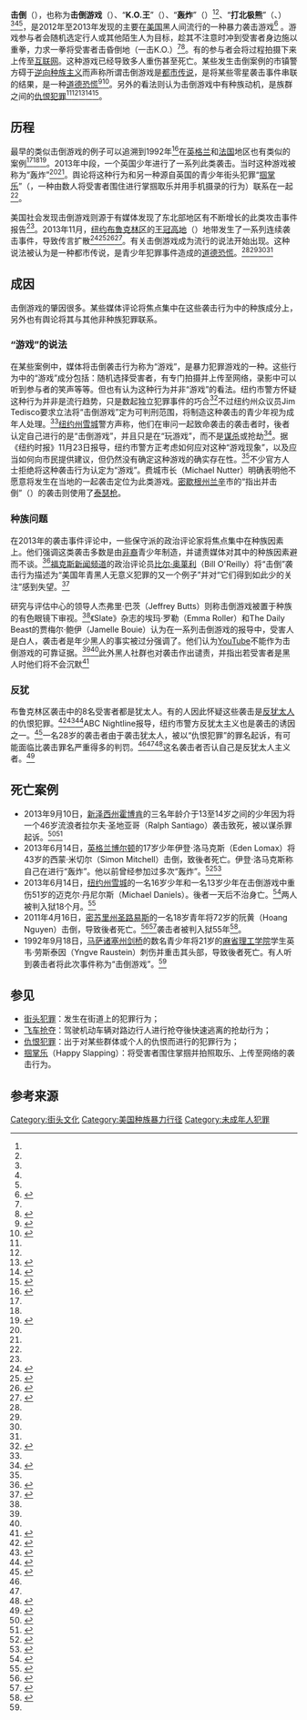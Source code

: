'''击倒'''（'''{{lang|en|knockout}}'''），也称为'''击倒游戏'''（'''{{lang|en|knockout game}}'''）、“'''K.O.王'''”（'''{{lang|en|knockout king}}'''）、“'''轰炸'''”（'''{{lang|en|bombing}}'''）<ref name="uk1"/><ref name="uk2"/>、“'''打北极熊'''”（'''{{lang|en|polar-bearing}}'''、'''{{lang|en|polar-bear hunting}}'''）<ref name=nbcpolar /><ref name=nypostpolar /><ref name=cbspolar />，是2012年至2013年发现的主要在[[美国|美国]]黑人间流行的一种暴力袭击游戏<ref>{{cite web|title=街头暴力游戏在美蔓延 “毫无预兆一击就倒”|url=http://news.xinhuanet.com/world/2013-11/26/c_125760504.htm|publisher=新华网 转载自《北京青年报》|accessdate=2013-11-30|archive-date=2013-12-08|archive-url=https://web.archive.org/web/20131208222603/http://news.xinhuanet.com/world/2013-11/26/c_125760504.htm|dead-url=no}}</ref> 。游戏参与者会随机选定行人或其他陌生人为目标，趁其不注意时冲到受害者身边施以重拳，力求一拳将受害者击昏倒地（一击K.O.）<ref name=nypostpolar /><ref>{{cite news |title=Unprovoked attacks at heart of 'Knockout King' |author= |url=http://hosted2.ap.org/APDEFAULT/3d281c11a96b4ad082fe88aa0db04305/Article_2011-12-24-Thrill%20Assaults/id-ec1b19d37a334c6e909beb03e1b6237f |agency=Associated Press |date=2011-12-24 |accessdate=2013-11-30 |language=en |deadurl=yes |archiveurl=https://www.webcitation.org/64J2wq7iH?url=http://hosted2.ap.org/APDEFAULT/3d281c11a96b4ad082fe88aa0db04305/Article_2011-12-24-Thrill%20Assaults/id-ec1b19d37a334c6e909beb03e1b6237f |archivedate=2011-12-30 }}</ref>。有的参与者会将过程拍摄下来上传至[[互联网|互联网]]。这种游戏已经导致多人重伤甚至死亡。某些发生击倒案例的市镇警方碍于[[逆向种族主义|逆向种族主义]]而声称所谓击倒游戏是[[都市传说|都市传说]]，是将某些零星袭击事件串联的结果，是一种[[道德恐慌|道德恐慌]]<ref>{{cite web|first=Melanie|last=Eversley|url=http://www.usatoday.com/story/news/nation/2013/11/26/knockout-game-myth/3729635/|title=Reports: Alleged Trend of 'knockout game' a myth|publisher=USA Today|date=2013-11-26|accessdate=2013-11-29|language=en|archive-date=2020-12-08|archive-url=https://web.archive.org/web/20201208021157/https://www.usatoday.com/story/news/nation/2013/11/26/knockout-game-myth/3729635/|dead-url=no}}</ref><ref name=slate>{{cite web |last=Roller |first=Emma |url=http://www.slate.com/blogs/weigel/2013/11/25/why_the_knockout_game_trend_is_a_myth.html |title=Why the "Knockout Game" trend is a myth |publisher=''Slate'' |date=2013-11-25 |language=en |accessdate=2013-11-26 |archive-date=2013-11-26 |archive-url=https://web.archive.org/web/20131126044601/http://www.slate.com/blogs/weigel/2013/11/25/why_the_knockout_game_trend_is_a_myth.html |dead-url=no }}</ref>。另外的看法则认为击倒游戏中有种族动机，是族群之间的[[仇恨犯罪|仇恨犯罪]]<ref name=slate /><ref name=times /><ref name=beast>{{cite web |last=Bouie |first=Jamelle |url=http://www.thedailybeast.com/articles/2013/11/25/guess-what-the-knockout-game-is-america-s-latest-phony-panic.html |title=Guess What? The 'Knockout Game' Is America's Latest Phony Panic |publisher=''The Daily Beast'' |language=en |date=2013-11-25 |accessdate=2013-11-26 |archive-date=2013-11-27 |archive-url=https://web.archive.org/web/20131127233511/http://www.thedailybeast.com/articles/2013/11/25/guess-what-the-knockout-game-is-america-s-latest-phony-panic.html |dead-url=no }}</ref><ref name=snopes>{{cite web|url=http://www.snopes.com/politics/crime/montgomery.asp |title=Knockout Game Turns Deadly |publisher=Snopes.com |date=2013-09-27 |language=en|accessdate=2013-11-26}}</ref><ref name=msnphilly>{{cite web |url=http://news.msn.com/crime-justice/knockout-game-a-crime-trend-or-random-violence |title='Knockout game': A crime trend or random violence? |publisher=News.msn.com |language=en |accessdate=2013-11-28 |archive-url=https://web.archive.org/web/20131129102549/http://news.msn.com/crime-justice/knockout-game-a-crime-trend-or-random-violence |archive-date=2013-11-29 |dead-url=yes }}</ref>。

==历程==
最早的类似击倒游戏的例子可以追溯到1992年<ref name=yngve>{{cite news|title=MIT student's death attributed to violent "knockout" game|url=http://news.google.com/newspapers?id=2pZGAAAAIBAJ&sjid=lvgMAAAAIBAJ&pg=6167,4733376&dq=violent+knockout+game&hl=en|language=en|accessdate=22 April 2011|newspaper=The Day|date=1992-09-23|archive-date=2020-06-30|archive-url=https://web.archive.org/web/20200630205133/https://news.google.com/newspapers?id=2pZGAAAAIBAJ&sjid=lvgMAAAAIBAJ&pg=6167,4733376&dq=violent+knockout+game&hl=en|dead-url=no}}</ref>在[[英格兰|英格兰]]和[[法国|法国]]地区也有类似的案例<ref name="uk1"/><ref name="uk2" /><ref name=chicago>{{cite web |last=Moser |first=Whet |url=http://www.chicagomag.com/Chicago-Magazine/The-312/July-2012/Point-Em-Out-Knock-Em-Out-Knockout-King-Happy-Slapping-and-Random-Street-Violence/ |title='Point Em Out Knock Em Out,' 'Knockout King,' 'Happy Slapping,' and the Murder of Delfino Mora | Chicago magazine |publisher=Chicagomag.com |date=2012-07-18 |language=en |accessdate=2013-11-26 |archive-date=2020-11-11 |archive-url=https://web.archive.org/web/20201111215720/https://www.chicagomag.com/Chicago-Magazine/The-312/July-2012/Point-Em-Out-Knock-Em-Out-Knockout-King-Happy-Slapping-and-Random-Street-Violence/ |dead-url=no }}</ref>。2013年中段，一个英国少年进行了一系列此类袭击。当时这种游戏被称为“轰炸”<ref name="uk1"/><ref name="uk2" />。舆论将这种行为和另一种源自英国的青少年街头犯罪“[[掴掌乐|掴掌乐]]”（{{lang|en|happy slapping}}，一种由数人将受害者围住进行掌掴取乐并用手机摄录的行为）联系在一起<ref name="chicago" />。

美国社会发现击倒游戏则源于有媒体发现了东北部地区有不断增长的此类攻击事件报告<ref name=times />。2013年11月，[[纽约|纽约]][[布鲁克林区|布鲁克林区]]的[[王冠高地|王冠高地]]（{{lang|en|Crown Heights, Brooklyn}}）地带发生了一系列连续袭击事件，导致传言扩散<ref name="jweek1">{{cite web |first=Jonathan |last=Mark |url=http://www.thejewishweek.com/news/new-york-news/knockout-attacks-concern-crown-heights |language=en |title='Knockout' Attacks A Concern |publisher=The Jewish Week |date=2013-11-20 |accessdate=2013-11-30 |archive-date=2013-12-03 |archive-url=https://web.archive.org/web/20131203004757/http://www.thejewishweek.com/news/new-york-news/knockout-attacks-concern-crown-heights |dead-url=no }}</ref><ref>{{cite web |url=http://www.dnainfo.com/new-york/20131125/crown-heights/brooklyn-jewish-leaders-offer-1500-reward-for-knockout-game-arrests |title="Brooklyn Jewish leaders offer 1500 reward for knockout game arrests". ''DNA.info''. Nov. 25, 2013 |publisher=Dnainfo.com |date=2013-11-22 |language=en |accessdate=2013-11-26 |deadurl=yes |archiveurl=https://web.archive.org/web/20131126054253/http://www.dnainfo.com/new-york/20131125/crown-heights/brooklyn-jewish-leaders-offer-1500-reward-for-knockout-game-arrests |archivedate=2013-11-26 }}</ref><ref name="DN CH">{{cite web |url=http://nydailynews.com/1.1514604 |title=NYPD investigating Crown Heights 'knockout' attacks on Jews as possible hate crimes - Daily News |language=en |publisher=Nydailynews.com |date= |accessdate=2013-11-26 |archive-date=2013-11-26 |archive-url=https://archive.today/20131126142825/http://nydailynews.com/1.1514604 |dead-url=yes }}</ref><ref>{{cite web |url=http://www.jewishpress.com/news/breaking-news/crown-heights-knockout-the-jew-attacks-serial-hate-crimes/2013/11/14/ |language=en |title=Yanover, Yoni. "Crown Heights Knockout-the-Jew attacks serial hate crimes". ''The Jewish Press''. Nov. 14, 2013 |publisher=Jewishpress.com |date= |accessdate=2013-11-26 |archive-date=2020-11-11 |archive-url=https://web.archive.org/web/20201111194852/https://www.jewishpress.com/news/breaking-news/crown-heights-knockout-the-jew-attacks-serial-hate-crimes/2013/11/14/ |dead-url=no }}</ref>。有关击倒游戏成为流行的说法开始出现。这种说法被认为是一种都市传说，是青少年犯罪事件造成的[[道德恐慌|道德恐慌]]。<ref name=slate /><ref name=times /><ref name=beast /><ref name=snopes />
 
==成因==
击倒游戏的肇因很多。某些媒体评论将焦点集中在这些袭击行为中的种族成分上，另外也有舆论将其与其他非种族犯罪联系。

===“游戏”的说法===
在某些案例中，媒体将击倒袭击行为称为“游戏”，是暴力犯罪游戏的一种。这些行为中的“游戏”成分包括：随机选择受害者，有专门拍摄并上传至网络，录影中可以听到参与者的笑声等等。但也有认为这种行为并非“游戏”的看法。纽约市警方怀疑这种行为并非是流行趋势，只是数起独立犯罪事件的巧合<ref name=cnn>{{cite web |url=http://edition.cnn.com/2013/11/22/justice/knockout-game-teen-assaults/ |title=Police keep close eye on reports of disturbing 'knockout' game - CNN.com |publisher=CNN |date=2013-11-22 |language=en |accessdate=2013-11-30 |archive-date=2020-11-11 |archive-url=https://web.archive.org/web/20201111221438/https://edition.cnn.com/2013/11/22/justice/knockout-game-teen-assaults/ |dead-url=no }}</ref>不过纽约州众议员Jim Tedisco要求立法将“击倒游戏”定为可判刑范围，将制造这种袭击的青少年视为成年人处理。<ref name=cnn />[[纽约州|纽约州]][[锡拉丘兹_(纽约州)|雪城]]警方声称，他们在审问一起致命袭击的袭击者时，後者认定自己进行的是“击倒游戏”，并且只是在“玩游戏”，而不是[[谋杀|谋杀]]或抢劫<ref name=times>{{cite news | url=http://www.nytimes.com/2013/11/23/nyregion/knockout-game-a-spreading-menace-or-a-myth.html?_r=1& | title=Police Unsure if Random Attacks Are Rising Threat or Urban Myth | publisher=New York Times | language=en | accessdate=23 November 2013 | archive-date=2020-12-08 | archive-url=https://web.archive.org/web/20201208021612/https://www.nytimes.com/2013/11/23/nyregion/knockout-game-a-spreading-menace-or-a-myth.html?_r=1& | dead-url=no }}</ref>。据《纽约时报》11月23日报导，纽约市警方正考虑如何应对这种“游戏现象”，以及应当如何向市民提供建议，但仍然没有确定这种游戏的确实存在性。<ref name=times />不少官方人士拒绝将这种袭击行为认定为“游戏”。费城市长{{tsl|en|Michael Nutter|迈克尔·纳特}}（Michael Nutter）明确表明他不愿意将发生在当地的一起袭击定位为此类游戏。[[密歇根州|密歇根州]][[兰辛_(密歇根州)|兰辛]]市的“指出并击倒”（{{lang|en|point 'em out, knock 'em out}}）的袭击则使用了[[泰瑟枪|泰瑟枪]]。
 
===种族问题===
在2013年的袭击事件评论中，一些保守派的政治评论家将焦点集中在种族因素上。他们强调这类袭击多数是由[[非裔美国人|非裔]]青少年制造，并谴责媒体对其中的种族因素避而不谈。<ref name=susteren>{{cite web |url=http://nation.foxnews.com/2013/11/19/greta-knockout-game-no-laughing-matter-where-are-jesse-jackson-al-sharpton-and-others |title=Greta: 'Knockout Game' No Laughing Matter ... Where Are Jesse Jackson, Al Sharpton and Others? - Fox Nation |language=en |publisher=[[Fox_Nation|Fox Nation]] |date=2013-11-19 |accessdate=2013-11-30 |archive-url=https://web.archive.org/web/20131202234746/http://nation.foxnews.com/2013/11/19/greta-knockout-game-no-laughing-matter-where-are-jesse-jackson-al-sharpton-and-others |archive-date=2013-12-02 |dead-url=yes }}</ref>[[福克斯新闻频道|福克斯新闻频道]]的政治评论员[[比尔·奥莱利|比尔·奥莱利]]（Bill O'Reilly）将“击倒”袭击行为描述为“美国年青黑人无意义犯罪的又一个例子”并对“它们得到如此少的关注”感到失望。<ref>{{cite news|last=|first=|date=19 November 2013|language=en|title=The 'Knockout' game|url=http://www.foxnews.com/on-air/oreilly/2013/11/20/knockout-game|agency=Fox News Channel|deadurl=yes|archiveurl=https://web.archive.org/web/20131127151343/http://www.foxnews.com/on-air/oreilly/2013/11/20/knockout-game|archivedate=2013年11月27日|accessdate=2013年11月30日}}</ref> 

{{link-en|约翰杰刑事法学院|John Jay College of Criminal Justice}}研究与评估中心的领导人杰弗里·巴茨（Jeffrey Butts）则称击倒游戏被置于种族的有色眼镜下审视。<ref name=times />《Slate》杂志的埃玛·罗勒（Emma Roller）和The Daily Beast的贾梅尔·鲍伊（Jamelle Bouie）认为在一系列击倒游戏的报导中，受害人是白人，袭击者是年少黑人的事实被过分强调了。他们认为[[YouTube|YouTube]]不能作为击倒游戏的可靠证据。<ref name=slate /><ref name=beast />此外黑人社群也对袭击作出谴责，并指出若受害者是黑人时他们将不会沉默<ref>{{cite web |last1=Roberts |first1=Georgett |last2=Gartland |first2=Michael |language=en |url=http://nypost.com/2013/11/23/al-sharpton-condemns-knockout-attacks/ |title=Al Sharpton condemns 'knockout' attacks | New York Post |publisher=Nypost.com |date=2013-11-23 |accessdate=2013-11-26 |archive-date=2020-12-09 |archive-url=https://web.archive.org/web/20201209230302/https://nypost.com/2013/11/23/al-sharpton-condemns-knockout-attacks/ |dead-url=no }}</ref>

===反犹===
布鲁克林区袭击中的8名受害者都是犹太人。有的人因此怀疑这些袭击是[[反犹|反犹太人]]的仇恨犯罪。<ref name=nbcpolar>{{cite web |url=http://www.nbcnewyork.com/news/local/Knockout-Game-Polar-Bearing-Hate-Crimes-Punch-Slap-Video-232695381.html |title=Police Added in Brooklyn Neighborhood Amid "Knockout Game" Attacks |publisher=[[WNBC|WNBC]] |date=2013-11-20 |language=en |accessdate=2013-11-23 |archive-date=2013-12-02 |archive-url=https://web.archive.org/web/20131202230743/http://www.nbcnewyork.com/news/local/Knockout-Game-Polar-Bearing-Hate-Crimes-Punch-Slap-Video-232695381.html |dead-url=no }}</ref><ref name=nypostpolar>{{cite web |last=Velez |first=Natasha |url=http://nypost.com/2013/11/22/nypd-hate-crime-unit-probing-brooklyn-knockout-attack/ |title=Jewish man clocked in 'knockout' attack | New York Post |publisher=[[New_York_Post|New York Post]] |date=2013-11-22 |language=en |accessdate=2013-11-23 |archive-date=2020-11-25 |archive-url=https://web.archive.org/web/20201125023549/https://nypost.com/2013/11/22/nypd-hate-crime-unit-probing-brooklyn-knockout-attack/ |dead-url=no }}</ref><ref name=cbspolar>{{cite web |url=http://newyork.cbslocal.com/2013/11/22/4-men-arrested-in-alleged-knockout-attack-in-brooklyn/ |language=en |title=4 Men Arrested In Apparent 'Knockout' Attack In Brooklyn " CBS New York |publisher=[[WCBS-TV|WCBS-TV]] |date=2013-11-22 |accessdate=2013-11-23 |deadurl=yes |archiveurl=https://web.archive.org/web/20131123045459/http://newyork.cbslocal.com/2013/11/22/4-men-arrested-in-alleged-knockout-attack-in-brooklyn/ |archivedate=2013-11-23 }}</ref>ABC Nightline报导，纽约市警方反犹太主义也是袭击的诱因之一。<ref name=nightline>{{cite web |url=http://abcnews.go.com/Nightline/video/sucker-punch-spike-knockout-game-attacks-21013587 |title=Sucker Punch: Possible Spike in 'Knockout Game' Attacks " ABC News |publisher=[[ABC_Nightline|ABC Nightline]] |date=2013-11-26 |language=en |accessdate=2013-11-26 |archive-date=2020-08-03 |archive-url=https://web.archive.org/web/20200803003228/https://abcnews.go.com/Nightline/video/sucker-punch-spike-knockout-game-attacks-21013587 |dead-url=no }}</ref>一名28岁的袭击者由于袭击犹太人，被以“仇恨犯罪”的罪名起诉，有可能面临比袭击罪名严重得多的判罚。<ref name=nbcpolar /><ref name=jweek1 /><ref>{{cite web |url=http://news.yahoo.com/knockout-game-suspect-charged-hate-crime-100039465--abc-news-topstories.html |title='Knockout Game' Suspect Charged With Hate Crime |last1=Fields |first1=Liz |last2=Mahoney |first2=Gillian |date=2013-11-24|website=Yahoo.com |language=en |accessdate=2013-11-24 |archive-date=2020-03-08 |archive-url=https://web.archive.org/web/20200308003508/https://news.yahoo.com/knockout-game-suspect-charged-hate-crime-100039465--abc-news-topstories.html |dead-url=no }}</ref>这名袭击者否认自己是反犹太人主义者。<ref>{{cite web |url=http://www.latinopost.com/articles/1340/20131125/knockout-attack-suspect-charged-with-hate-crime-says-hes-not-anti-semitic.htm |title='Knockout' Attack Suspect Charged With Hate Crime Says He's Not Anti-Semitic : Local |publisher=Latino Post |date=2013-11-17 |language=en |accessdate=2013-11-26 |archive-date=2013-11-28 |archive-url=https://web.archive.org/web/20131128060629/http://www.latinopost.com/articles/1340/20131125/knockout-attack-suspect-charged-with-hate-crime-says-hes-not-anti-semitic.htm |dead-url=no }}</ref>

==死亡案例==
*2013年9月10日，[[新泽西州|新泽西州]][[霍博肯_(新泽西州)|霍博肯]]的三名年龄介于13至14岁之间的少年因为将一个46岁流浪者拉尔夫·圣地亚哥（Ralph Santiago）袭击致死，被以谋杀罪起诉。<ref>{{cite news |date=23 Sep 2013 |title=Hoboken neighbors reeling after arrest of three young teens in murder of disabled man |url=http://www.nj.com/jjournal-news/index.ssf/2013/09/hoboken_neighbors_still_reelin.html |language=en |agency=NJ.com |accessdate=2013-11-30 |archive-date=2013-12-03 |archive-url=https://web.archive.org/web/20131203155448/http://www.nj.com/jjournal-news/index.ssf/2013/09/hoboken_neighbors_still_reelin.html |dead-url=no }}</ref><ref>{{cite news |date=2013-11-21 |language=en |title=New Jersey Homeless Man Ralph Santiago, Killed By Teens As Part of Horrific 'Knockout' Game |url=http://latino.foxnews.com/latino/news/2013/11/21/knockout-game-new-horrific-youth-sport-that-nothing-short-deadly/ |agency=Fox News Latino |access-date=2013-11-30 |archive-url=https://web.archive.org/web/20131202225335/http://latino.foxnews.com/latino/news/2013/11/21/knockout-game-new-horrific-youth-sport-that-nothing-short-deadly/ |archive-date=2013-12-02 |dead-url=yes }}</ref>
*2013年6月14日，[[英格兰|英格兰]][[博尔顿|博尔顿]]的17岁少年伊登·洛马克斯（Eden Lomax）将43岁的西蒙·米切尔（Simon Mitchell）击倒，致後者死亡。伊登·洛马克斯称自己在进行“轰炸”。他以前曾经参加过多次“轰炸”。<ref name="uk1">{{cite web |author=Sam Webb |url=http://www.dailymail.co.uk/news/article-2505111/Boy-17-killed-man-street-single-punch-going-friends-house-play-games.html |title=Boy, 17, 'killed a man in the street with a single punch before going to a friend's house to play computer games' | Mail Online |publisher=Dailymail.co.uk |date=2013-11-13 |accessdate=2013-11-23 |archive-date=2020-11-12 |archive-url=https://web.archive.org/web/20201112031535/https://www.dailymail.co.uk/news/article-2505111/Boy-17-killed-man-street-single-punch-going-friends-house-play-games.html |dead-url=no }}</ref><ref name="uk2">{{cite web |author=Sam Webb |url=http://www.dailymail.co.uk/news/article-2511302/Teenager-wildly-attacking-strangers-street-days-murdered-man-single-punch-personalised-bomb-attack.html |title=Teenager wildly attacking strangers in the street days before he murdered a man with a single punch with his personalized 'bomb' attack | Mail Online |publisher=Dailymail.co.uk |date=2013-11-21 |language=en |accessdate=2013-11-23 |archive-date=2020-08-09 |archive-url=https://web.archive.org/web/20200809212415/https://www.dailymail.co.uk/news/article-2511302/Teenager-wildly-attacking-strangers-street-days-murdered-man-single-punch-personalised-bomb-attack.html |dead-url=no }}</ref>
*2013年6月14日，[[纽约州|纽约州]][[锡拉丘兹_(纽约州)|雪城]]的一名16岁少年和一名13岁少年在击倒游戏中重伤51岁的迈克尔·丹尼尔斯（Michael Daniels）。後者一天后不治身亡。<ref>{{cite news |date=30 May 2013 |title=A punch from nowhere, and Michael Daniels' rough life ends in a senseless beating |url=http://www.syracuse.com/news/index.ssf/2013/05/michael_daniels_rough_life_end.html |language=en |agency=Syracuse.com |accessdate=2013-11-30 |archive-date=2013-11-13 |archive-url=https://web.archive.org/web/20131113155440/http://www.syracuse.com/news/index.ssf/2013/05/michael_daniels_rough_life_end.html |dead-url=no }}</ref>两人被判入狱18个月。<ref>{{cite news |url=http://hosted.ap.org/dynamic/stories/U/US_KNOCKOUT_GAME?SITE=AP&SECTION=HOME&TEMPLATE=DEFAULT&CTIME=2013-11-21-16-49-54 |title=Attacks around US probed for link to Knockout Game |work=Associated Press |date=2013-11-21 |language=en |accessdate=2013-11-22 |deadurl=yes |archiveurl=https://web.archive.org/web/20131125014242/http://hosted.ap.org/dynamic/stories/U/US_KNOCKOUT_GAME?SITE=AP&SECTION=HOME&TEMPLATE=DEFAULT&CTIME=2013-11-21-16-49-54 |archivedate=2013-11-25 }}</ref>
*2011年4月16日，[[密苏里州|密苏里州]][[圣路易斯_(密苏里州)|圣路易斯]]的一名18岁青年将72岁的阮黄（Hoang Nguyen）击倒，导致後者死亡。<ref>{{cite news |date=2011-04-21 |title=Elex Murphy: St. Louis Teen Allegedly Killed Elderly Immigrant As Part Of Game |url=http://blogs.riverfronttimes.com/dailyrft/2011/04/elex_murphy_murder_hoang_nguyen_st_louis_immigrant_vietnam.php |language=en |newspaper=Riverfront Times |deadurl=yes |archiveurl=https://web.archive.org/web/20131125010707/http://blogs.riverfronttimes.com/dailyrft/2011/04/elex_murphy_murder_hoang_nguyen_st_louis_immigrant_vietnam.php |archivedate=2013-11-25 |accessdate=2013-11-30 }}</ref><ref>{{cite news|title=Violence for fun may be spreading among teens|url=http://www.stltoday.com/news/local/crime-and-courts/article_a234c676-46b7-5c66-a193-dd09fc49d8b8.html|accessdate=|newspaper=[[St._Louis_Post-Dispatch|St. Louis Post-Dispatch]]|language=en|date=2011-04-22|archive-date=2020-08-03|archive-url=https://web.archive.org/web/20200803010855/https://www.stltoday.com/news/local/crime-and-courts/article_a234c676-46b7-5c66-a193-dd09fc49d8b8.html|dead-url=no}}</ref>袭击者被判入狱55年<ref>{{cite news |date=3 May 2013 |title='Knockout game' widow tells of lonely life after husband's murder |url=http://www.stltoday.com/news/local/crime-and-courts/knockout-game-widow-tells-of-lonely-life-after-husband-s/article_636cb831-f292-5238-b70d-5e523205ff1f.html |language=en |newspaper=St. Louis Post-Dispatch |accessdate=2013-11-30 |archive-date=2020-08-03 |archive-url=https://web.archive.org/web/20200803104200/https://www.stltoday.com/news/local/crime-and-courts/knockout-game-widow-tells-of-lonely-life-after-husband-s/article_636cb831-f292-5238-b70d-5e523205ff1f.html |dead-url=no }}</ref>。
*1992年9月18日，[[马萨诸塞州|马萨诸塞州]][[剑桥_(马萨诸塞州)|剑桥]]的数名青少年将21岁的[[麻省理工学院|麻省理工学院]]学生英韦·劳斯泰因（Yngve Raustein）刺伤并重击其头部，导致後者死亡。有人听到袭击者将此次事件称为“击倒游戏”。<ref name=yngve />

==参见==
*[[街头犯罪|街头犯罪]]：发生在街道上的犯罪行为；
*[[飞车抢夺|飞车抢夺]]：驾驶机动车辆对路边行人进行抢夺後快速逃离的抢劫行为；
*[[仇恨犯罪|仇恨犯罪]]：出于对某些群体或个人的仇恨而进行的犯罪行为；
*[[掴掌乐|掴掌乐]]（Happy Slapping）：将受害者围住掌掴并拍照取乐、上传至网络的袭击行为。

==参考来源==
{{reflist|2}}

[[Category:街头文化|Category:街头文化]]
[[Category:美国种族暴力行径|Category:美国种族暴力行径]]
[[Category:未成年人犯罪|Category:未成年人犯罪]]